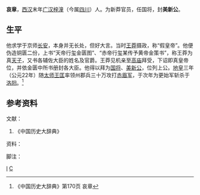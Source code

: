 {{東亞男性歷史人物
|名稱 =哀章
|身份 =新莽国将
|國家 =汉
|時代 =汉朝
|最高職務 =国将
|前任 = 
|繼任 = 
|姓 =哀
|名 =章
|姓名 =哀章
|字 =
|官職 =国将
|封爵 =美新公
|封地 =
|籍貫 =广汉梓潼
|出身地 =
|世系 = 
|初名 =
|小字 =
|別名 =
|號 =
|其他名號 =
|出生地點 =
|諡號 =
|父親 =
|母親 =
|兄弟 =
|子 =
|其他親屬 =

}}

'''哀章'''{{BD|前1世纪|？|23年||catIdx=A哀}}，[[西汉|西汉]]末年[[广汉|广汉]][[梓潼|梓潼]]（今属[[四川|四川]]）人。为新莽官员，任国将，封'''美新公'''。

==生平==
他求学于京师[[长安|长安]]，本身并无长处，但好大言。当时[[王莽|王莽]]摄政，称“假皇帝”。他便伪造铜匮二份，上书“天帝行玺金匮图”、“赤帝行玺某传予黄帝金策书”，称王莽为真[[天子|天子]]，又书各辅佐大臣的姓名及官爵。王莽见机亲至[[高庙|高庙]]拜受，下诏即真皇帝位，并依金匮中所书册封各大臣。他得以拜为[[国将|国将]]、[[美新公|美新公]]，位列上公。[[地皇_(王莽)|地皇]]三年（公元22年）随[[太师|太师]][[王匡_(新朝)|王匡]]率领州郡兵三十万攻打[[赤眉军|赤眉军]]，于次年为更始军斩杀于[[洛阳|洛阳]]。<ref>《中国历史大辞典》第170页 哀章</ref>

==参考资料==

;文献：
{{ReflistH}}
#《中国历史大辞典》
{{ReflistF}}
;资料：
{{ReflistH}}

{{ReflistF}}
;脚注：
{{Reflist|2}}

[[Category:西漢人|I]]
[[Category:哀姓|C]]
